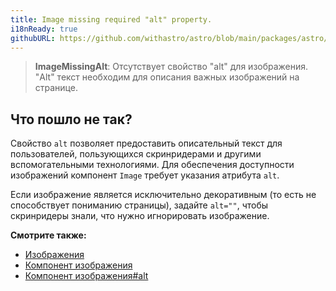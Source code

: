 ```yaml
---
title: Image missing required "alt" property.
i18nReady: true
githubURL: https://github.com/withastro/astro/blob/main/packages/astro/src/core/errors/errors-data.ts
---
```


> **ImageMissingAlt**: Отсутствует свойство "alt" для изображения. "Alt" текст необходим для описания важных изображений на странице.

## Что пошло не так?

Свойство `alt` позволяет предоставить описательный текст для пользователей, пользующихся скринридерами и другими вспомогательными технологиями. Для обеспечения доступности изображений компонент `Image` требует указания атрибута `alt`.

Если изображение является исключительно декоративным (то есть не способствует пониманию страницы), задайте `alt=""`, чтобы скринридеры знали, что нужно игнорировать изображение.

**Смотрите также:**

-  [Изображения](/ru/guides/images/)
-  [Компонент изображения](/ru/guides/images/#image--astroassets)
-  [Компонент изображения#alt](/ru/guides/images/#alt-required)
